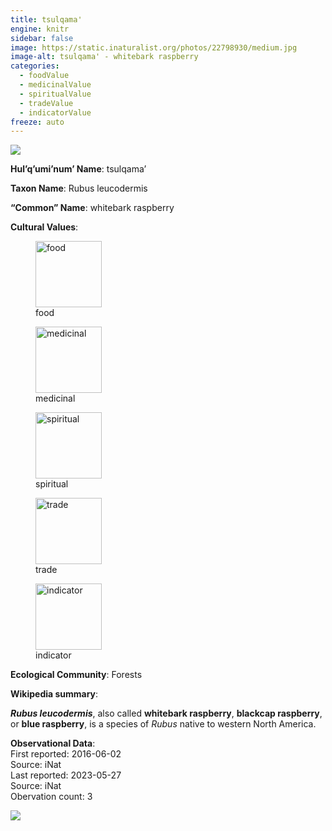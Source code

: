 ```yaml
---
title: tsulqama'
engine: knitr
sidebar: false
image: https://static.inaturalist.org/photos/22798930/medium.jpg
image-alt: tsulqama' - whitebark raspberry
categories:
  - foodValue
  - medicinalValue
  - spiritualValue
  - tradeValue
  - indicatorValue
freeze: auto
---
```

![](https://static.inaturalist.org/photos/22798930/medium.jpg){fig-alt="tsulqama' - whitebark raspberry"}

**Hul'q'umi'num' Name**: tsulqama'



**Taxon Name**: Rubus leucodermis

**"Common" Name**: whitebark raspberry

**Cultural Values**:  

::: {layout-nrow=1 style="width:60%"}
![food](/files/food.svg){width=106px}

![medicinal](/files/medicinal.svg){width=106px}

![spiritual](/files/spiritual.svg){width=106px}

![trade](/files/trade.svg){width=106px}

![indicator](/files/indicator.svg){width=106px}
:::

**Ecological Community**: Forests

**Wikipedia summary**:  
<p class="mw-empty-elt">
</p>

<p><i><b>Rubus leucodermis</b></i>, also called <b>whitebark raspberry</b>, <b>blackcap raspberry</b>, or <b>blue raspberry</b>, is a species of <i>Rubus</i> native to western North America.

**Observational Data**:   
First reported: 2016-06-02  
Source: iNat  
Last reported: 2023-05-27  
Source: iNat  
Obervation count: 3

![](community_dist.png)
